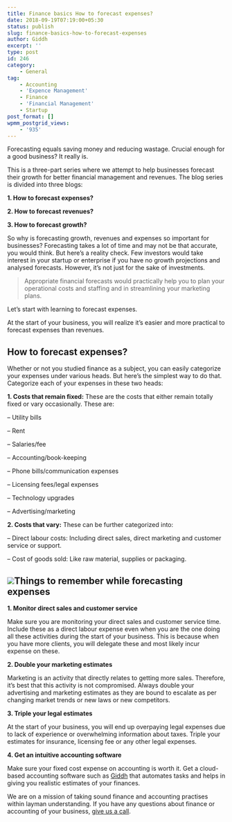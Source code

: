 ```yaml
---
title: Finance basics How to forecast expenses?
date: 2018-09-19T07:19:00+05:30
status: publish
slug: finance-basics-how-to-forecast-expenses
author: Giddh
excerpt: ''
type: post
id: 246
category:
    - General
tag:
    - Accounting
    - 'Expence Management'
    - Finance
    - 'Financial Management'
    - Startup
post_format: []
wpmm_postgrid_views:
    - '935'
---
```

Forecasting equals saving money and reducing wastage. Crucial enough for a good business? It really is.

This is a three-part series where we attempt to help businesses forecast their growth for better financial management and revenues. The blog series is divided into three blogs:

**1. How to forecast expenses?**

**2. How to forecast revenues?**

**3. How to forecast growth?**

So why is forecasting growth, revenues and expenses so important for businesses? Forecasting takes a lot of time and may not be that accurate, you would think. But here’s a reality check. Few investors would take interest in your startup or enterprise if you have no growth projections and analysed forecasts. However, it’s not just for the sake of investments.

> Appropriate financial forecasts would practically help you to plan your operational costs and staffing and in streamlining your marketing plans.

Let’s start with learning to forecast expenses.

At the start of your business, you will realize it’s easier and more practical to forecast expenses than revenues.

**How to forecast expenses?**
-----------------------------

Whether or not you studied finance as a subject, you can easily categorize your expenses under various heads. But here’s the simplest way to do that. Categorize each of your expenses in these two heads:

**1. Costs that remain fixed:** These are the costs that either remain totally fixed or vary occasionally. These are:

– Utility bills

– Rent

– Salaries/fee

– Accounting/book-keeping

– Phone bills/communication expenses

– Licensing fees/legal expenses

– Technology upgrades

– Advertising/marketing

**2. Costs that vary:** These can be further categorized into:

– Direct labour costs: Including direct sales, direct marketing and customer service or support.

– Cost of goods sold: Like raw material, supplies or packaging.

<img class="wp-block-image size-large" src = "https://miro.medium.com/max/1536/1*Ito-A4zYXUARrHgk04c9KQ.jpeg" />Things to remember while forecasting expenses
---------------------------------------------

**1. Monitor direct sales and customer service**

Make sure you are monitoring your direct sales and customer service time. Include these as a direct labour expense even when you are the one doing all these activities during the start of your business. This is because when you have more clients, you will delegate these and most likely incur expense on these.

**2. Double your marketing estimates**

Marketing is an activity that directly relates to getting more sales. Therefore, it’s best that this activity is not compromised. Always double your advertising and marketing estimates as they are bound to escalate as per changing market trends or new laws or new competitors.

**3. Triple your legal estimates**

At the start of your business, you will end up overpaying legal expenses due to lack of experience or overwhelming information about taxes. Triple your estimates for insurance, licensing fee or any other legal expenses.

**4. Get an intuitive accounting software**

Make sure your fixed cost expense on accounting is worth it. Get a cloud-based accounting software such as [Giddh](https://giddh.com/) that automates tasks and helps in giving you realistic estimates of your finances.

We are on a mission of taking sound finance and accounting practises within layman understanding. If you have any questions about finance or accounting of your business, [give us a call](https://giddh.com/#!#contact).